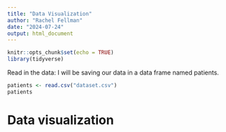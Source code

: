 ```yaml
---
title: "Data Visualization"
author: "Rachel Fellman"
date: "2024-07-24"
output: html_document
---
```


```r
knitr::opts_chunk$set(echo = TRUE)
library(tidyverse)
```

Read in the data:
I will be saving our data in a data frame named patients.
```r
patients <- read.csv("dataset.csv")
patients
```

# Data visualization

## 










